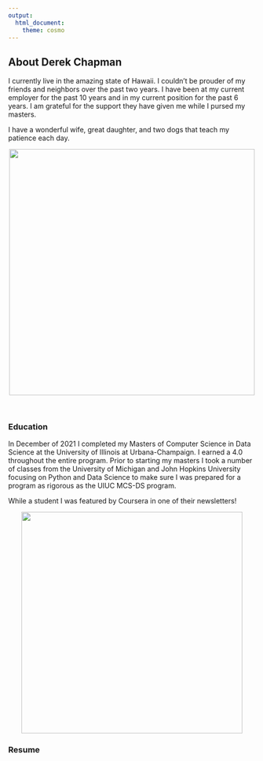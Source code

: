 ```yaml
---
output: 
  html_document: 
    theme: cosmo
---
```


## About Derek Chapman

I currently live in the amazing state of Hawaii.  I couldn't be prouder of my friends and neighbors over the past two years.  I have been at my current employer for the past 10 years and in my current position for the past 6 years.  I am grateful for the support they have given me while I pursed my masters.  

I have a wonderful wife, great daughter, and two dogs that teach my patience each day.

<center>![](family.jpeg){width=500px}</center>

<br>

### Education

In December of 2021 I completed my Masters of Computer Science in Data Science at the University of Illinois at Urbana-Champaign.  I earned a 4.0 throughout the entire program.  Prior to starting my masters I took a number of classes from the University of Michigan and John Hopkins University focusing on Python and Data Science to make sure I was prepared for a program as rigorous as the UIUC MCS-DS program.  

While a student I was featured by Coursera in one of their newsletters!

<center>![](coursera-newsletter.jpg){height=450px}</center>


### Resume